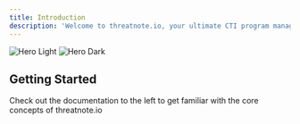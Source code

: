 ```yaml
---
title: Introduction
description: 'Welcome to threatnote.io, your ultimate CTI program management solution.'
---
```


<img
  className="block dark:hidden"
  src="https://i.imgur.com/VwkrozQ.png"
  alt="Hero Light"
/>
<img
  className="hidden dark:block"
  src="https://i.imgur.com/aIVI6e2.png"
  alt="Hero Dark"
/>

## Getting Started

Check out the documentation to the left to get familiar with the core concepts of threatnote.io 

